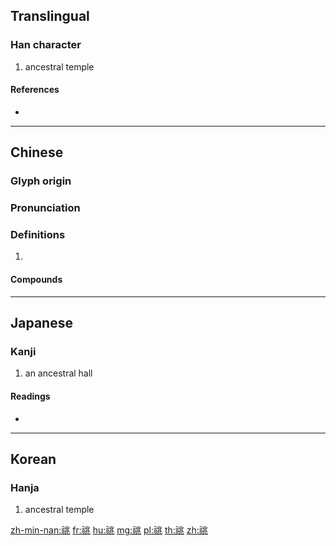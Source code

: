 {{character info/new}}
==Translingual==

===Han character===
{{Han char|rn=113|rad=示|as=06|sn=11|four=32213|canj=IFLMO}}

# ancestral temple

====References====
* {{Han ref|kx=0842.200|dkj=24693|dj=1263.010|hdz=42397.140|uh=7967|ud=31079|bh=D6BD|bd=54973}}

----

==Chinese==
{{zh-forms|alt=𥜔}}

===Glyph origin===
{{Han etym}}

===Pronunciation===
{{zh-pron
|m=tiāo
|c=tiu1
|mc=y
|oc=y
|cat=
}}

===Definitions===
{{zh-hanzi}}

# {{rfdef|zh}}

====Compounds====
{{zh-der|不祧|兼祧|宗祧|承祧|祧師|祧緒}}

----

==Japanese==

===Kanji===
{{ja-kanji|grade=|rs=示06}}

# an ancestral hall

====Readings====
* {{ja-readings|on=[[ちょう]] (chō)|kun=|nanori=}}

----

==Korean==

===Hanja===
{{ko-hanja|hangeul=조|eumhun=|rv=jo|mr=cho|y=co}}

# ancestral temple

[[zh-min-nan:祧]]
[[fr:祧]]
[[hu:祧]]
[[mg:祧]]
[[pl:祧]]
[[th:祧]]
[[zh:祧]]